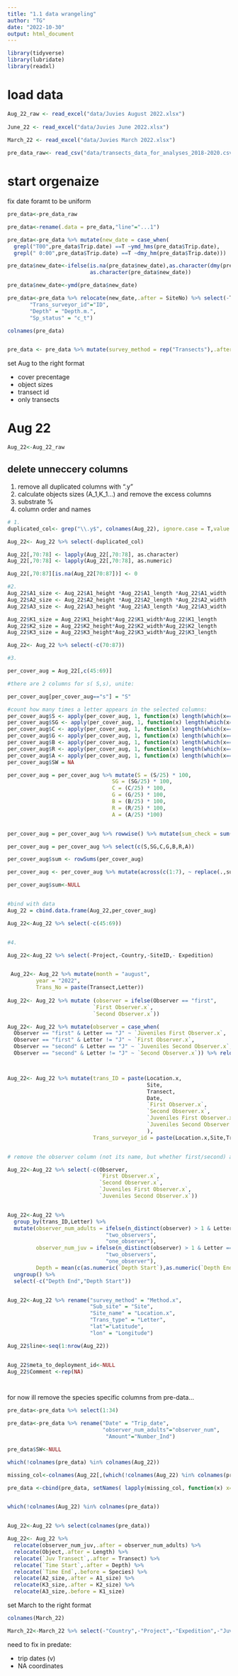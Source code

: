 ```yaml
---
title: "1.1 data wrangeling"
author: "TG"
date: "2022-10-30"
output: html_document
---
```



```r

library(tidyverse)
library(lubridate)
library(readxl)

```

# load data

```r

Aug_22_raw <- read_excel("data/Juvies August 2022.xlsx")
  
June_22 <- read_excel("data/Juvies June 2022.xlsx")
   
March_22 <- read_excel("data/Juvies March 2022.xlsx")

pre_data_raw<- read_csv("data/transects_data_for_analyses_2018-2020.csv")
```

# start orgenaize

fix date foramt to be uniform

```r
pre_data<-pre_data_raw

pre_data<-rename(.data = pre_data,"line"="...1")

pre_data<-pre_data %>% mutate(new_date = case_when(
  grepl("T00",pre_data$Trip.date) ==T ~ymd_hms(pre_data$Trip.date),
  grepl(" 0:00",pre_data$Trip.date) ==T ~dmy_hm(pre_data$Trip.date)))

pre_data$new_date<-ifelse(is.na(pre_data$new_date),as.character(dmy(pre_data$Trip.date)),
                          as.character(pre_data$new_date))

pre_data$new_date<-ymd(pre_data$new_date)

pre_data<-pre_data %>% relocate(new_date,.after = SiteNo) %>% select(-Trip.date) %>% rename("Trip_date" = "new_date",                                                                     "Site_name"="SiteNo",                                                                         "Sub_site"= "Site",                                                                           "Trans_type"="Letter",
       "Trans_surveyor_id"="ID",
       "Depth" = "Depth.m.",
       "Sp_status" = "c_t")

colnames(pre_data)


pre_data <- pre_data %>% mutate(survey_method = rep("Transects"),.after = month)

```

set Aug to the right format

- cover precentage
- object sizes
- transect id
- only transects

# Aug 22


```r

Aug_22<-Aug_22_raw

```

## delete unneccery columns

1. remove all duplicated columns with ".y"
2. calculate objects sizes (A_1,K_1...) and remove the excess columns
3. substrate %
4. column order and names


```r


# 1.
duplicated_col<- grep("\\.y$", colnames(Aug_22), ignore.case = T,value = T)

Aug_22<- Aug_22 %>% select(-duplicated_col)

Aug_22[,70:78] <- lapply(Aug_22[,70:78], as.character)
Aug_22[,70:78] <- lapply(Aug_22[,70:78], as.numeric)

Aug_22[,70:87][is.na(Aug_22[70:87])] <- 0

#2.
Aug_22$A1_size <- Aug_22$A1_height *Aug_22$A1_length *Aug_22$A1_width
Aug_22$A2_size <- Aug_22$A2_height *Aug_22$A2_length *Aug_22$A2_width
Aug_22$A3_size <- Aug_22$A3_height *Aug_22$A3_length *Aug_22$A3_width

Aug_22$K1_size = Aug_22$K1_height*Aug_22$K1_width*Aug_22$K1_length
Aug_22$K2_size = Aug_22$K2_height*Aug_22$K2_width*Aug_22$K2_length
Aug_22$K3_size = Aug_22$K3_height*Aug_22$K3_width*Aug_22$K3_length

Aug_22<- Aug_22 %>% select(-c(70:87))

#3.

per_cover_aug = Aug_22[,c(45:69)]

#there are 2 columns for s( S,s), unite:

per_cover_aug[per_cover_aug=="s"] = "S"  

#count how many times a letter appears in the selected columns:
per_cover_aug$S <- apply(per_cover_aug, 1, function(x) length(which(x=="S")))
per_cover_aug$SG <- apply(per_cover_aug, 1, function(x) length(which(x=="SG")))
per_cover_aug$C <- apply(per_cover_aug, 1, function(x) length(which(x=="C")))
per_cover_aug$G <- apply(per_cover_aug, 1, function(x) length(which(x=="G")))
per_cover_aug$B <- apply(per_cover_aug, 1, function(x) length(which(x=="B")))
per_cover_aug$R <- apply(per_cover_aug, 1, function(x) length(which(x=="R")))
per_cover_aug$A <- apply(per_cover_aug, 1, function(x) length(which(x=="A")))
per_cover_aug$SW = NA

per_cover_aug = per_cover_aug %>% mutate(S = (S/25) * 100,
                                 SG = (SG/25) * 100,
                                 C = (C/25) * 100,
                                 G = (G/25) * 100,
                                 B = (B/25) * 100,
                                 R = (R/25) * 100,
                                 A = (A/25) *100)


per_cover_aug = per_cover_aug %>% rowwise() %>% mutate(sum_check = sum(S,SG,C,G,B,R,A))

per_cover_aug = per_cover_aug %>% select(c(S,SG,C,G,B,R,A))

per_cover_aug$sum <- rowSums(per_cover_aug)

per_cover_aug <- per_cover_aug %>% mutate(across(c(1:7), ~ replace(.,sum == 0, NA)))

per_cover_aug$sum<-NULL  


#bind with data
Aug_22 = cbind.data.frame(Aug_22,per_cover_aug)

Aug_22<-Aug_22 %>% select(-c(45:69))


#4.

Aug_22<-Aug_22 %>% select(-Project,-Country,-SiteID,- Expedition)


 Aug_22<- Aug_22 %>% mutate(month = "august",
         year = "2022",
         Trans_No = paste(Transect,Letter))
 
Aug_22<- Aug_22 %>% mutate (observer = ifelse(Observer == "first", 
                           `First Observer.x`, 
                           `Second Observer.x`))

Aug_22<- Aug_22 %>% mutate(observer = case_when(
  Observer == "first" & Letter == "J" ~ `Juveniles First Observer.x`,
  Observer == "first" & Letter != "J" ~ `First Observer.x`,
  Observer == "second" & Letter == "J" ~ `Juveniles Second Observer.x`,
  Observer == "second" & Letter != "J" ~ `Second Observer.x`)) %>% relocate(observer,.after = Date)



Aug_22<- Aug_22 %>% mutate(trans_ID = paste(Location.x,
                                            Site,
                                            Transect,
                                            Date,
                                            `First Observer.x`,
                                            `Second Observer.x`,
                                            `Juveniles First Observer.x`,
                                            `Juveniles Second Observer.x`
                                            ),
                           Trans_surveyor_id = paste(Location.x,Site,Transect,Date,observer))


# remove the observer column (not its name, but whether first/second) and create a column with the number of observers

Aug_22<-Aug_22 %>% select(-c(Observer,
                             `First Observer.x`,
                             `Second Observer.x`,
                             `Juveniles First Observer.x`,
                             `Juveniles Second Observer.x`))  


Aug_22<-Aug_22 %>% 
  group_by(trans_ID,Letter) %>%
  mutate(observer_num_adults = ifelse(n_distinct(observer) > 1 & Letter !="J" ,
                               "two_observers",
                               "one_observer"),
         observer_num_juv = ifelse(n_distinct(observer) > 1 & Letter =="J",
                               "two_observers",
                               "one_observer"),
         Depth = mean(c(as.numeric(`Depth Start`),as.numeric(`Depth End`)),na.rm = T)) %>% # Calculate the mean depth between start and end points of the transect
  ungroup() %>%
  select(-c("Depth End","Depth Start"))


Aug_22<-Aug_22 %>% rename("survey_method" = "Method.x",
                          "Sub_site" = "Site",
                          "Site_name" = "Location.x",
                          "Trans_type" = "Letter",
                          "lat"="Latitude",
                          "lon" = "Longitude")

Aug_22$line<-seq(1:nrow(Aug_22))


Aug_22$meta_to_deployment_id<-NULL
Aug_22$Comment <-rep(NA)




```

for now ill remove the species specific columns from pre-data...

```r

pre_data<-pre_data %>% select(1:34)

pre_data<-pre_data %>% rename("Date" = "Trip_date",
                              "observer_num_adults"="observer_num",
                               "Amount"="Number_Ind")

pre_data$SW<-NULL


```

```r

which(!colnames(pre_data) %in% colnames(Aug_22))

missing_col<-colnames(Aug_22[,(which(!colnames(Aug_22) %in% colnames(pre_data)))])

pre_data <-cbind(pre_data, setNames( lapply(missing_col, function(x) x=NA), missing_col))


which(!colnames(Aug_22) %in% colnames(pre_data))


Aug_22<-Aug_22 %>% select(colnames(pre_data))

Aug_22<- Aug_22 %>%
  relocate(observer_num_juv,.after = observer_num_adults) %>%
  relocate(Object,.after = Length) %>% 
  relocate(`Juv Transect`,.after = Transect) %>%
  relocate(`Time Start`,.after = Depth) %>%
  relocate(`Time End`,.before = Species) %>% 
  relocate(A2_size,.after = A1_size) %>%
  relocate(K3_size,.after = K2_size) %>% 
  relocate(A3_size,.before = K1_size)


```





set March to the right format

```r

colnames(March_22)

March_22<-March_22 %>% select(-"Country",-"Project",-"Expedition",-"Juveniles Second Observer.y")
```

need to fix in predate:

* trip dates (v)
* NA coordinates


